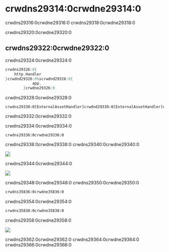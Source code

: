 # crwdns29314:0crwdne29314:0

crwdns29316:0crwdne29316:0 crwdns29318:0crwdne29318:0

crwdns29320:0crwdne29320:0

## crwdns29322:0crwdne29322:0

crwdns29324:0crwdne29324:0

```go title=main.go {16-35,49}
crwdns29326:0{
    http.Handler
}crwdnd29326:0%scrwdnd29326:0{
            app,
        }crwdne29326:0
```

crwdns29328:0crwdne29328:0

```
crwdns29330:0[ExternalAssetHandler]crwdnd29330:0[ExternalAssetHandler]crwdne29330:0
```

crwdns29332:0crwdne29332:0

crwdns29334:0crwdne29334:0

```
crwdns29336:0crwdne29336:0
```

crwdns29338:0crwdne29338:0 crwdns29340:0crwdne29340:0

<p className="text--center">
  <img
    src=crwdns35832:0crwdne35832:0
  />
</p>

crwdns29344:0crwdne29344:0

<p className="text--center">
  <img src=crwdns35834:0crwdne35834:0 />
</p>

crwdns29348:0crwdne29348:0 crwdns29350:0crwdne29350:0

```html
crwdns35836:0crwdne35836:0
```

crwdns29354:0crwdne29354:0

```html
crwdns35838:0crwdne35838:0
```

crwdns29358:0crwdne29358:0

<p className="text--center">
  <img
    src=crwdns35840:0crwdne35840:0
    style={{ width: "75%" }}
  />
</p>

crwdns29362:0crwdne29362:0 crwdns29364:0crwdne29364:0 crwdns29366:0crwdne29366:0
